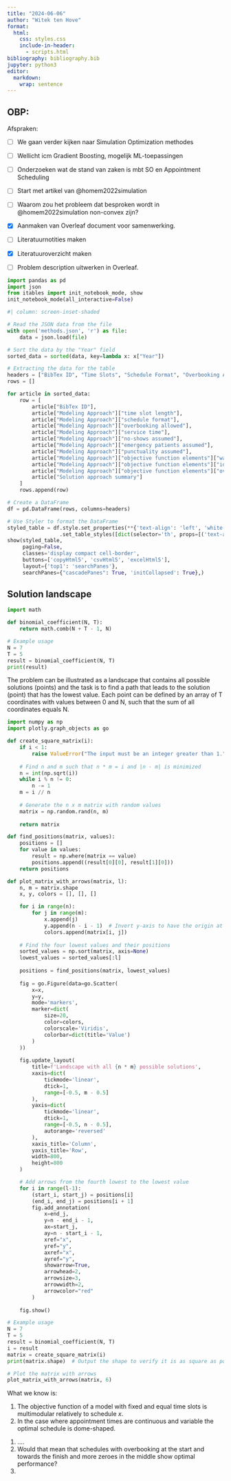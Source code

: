 ```yaml
---
title: "2024-06-06"
author: "Witek ten Hove"
format:
  html:
    css: styles.css
    include-in-header:
      - scripts.html
bibliography: bibliography.bib
jupyter: python3
editor: 
  markdown: 
    wrap: sentence
---
```


## OBP:

Afspraken:

-   [ ] We gaan verder kijken naar Simulation Optimization methodes

-   [ ] Wellicht icm Gradient Boosting, mogelijk ML-toepassingen

-   [ ] Onderzoeken wat de stand van zaken is mbt SO en Appointment Scheduling

-   [ ] Start met artikel van @homem2022simulation

-   [ ] Waarom zou het probleem dat besproken wordt in @homem2022simulation non-convex zijn?

-   [x] Aanmaken van Overleaf document voor samenwerking.

-   [ ] Literatuurnotities maken

-   [x] Literatuuroverzicht maken

-   [ ] Problem description uitwerken in Overleaf.

```python
import pandas as pd
import json
from itables import init_notebook_mode, show
init_notebook_mode(all_interactive=False)
```


```python
#| column: screen-inset-shaded

# Read the JSON data from the file
with open('methods.json', 'r') as file:
    data = json.load(file)

# Sort the data by the "Year" field
sorted_data = sorted(data, key=lambda x: x["Year"])

# Extracting the data for the table
headers = ["BibTex ID", "Time Slots", "Schedule Format", "Overbooking Allowed", "Service Time", "No-Shows Assumed", "Emergency Patients Assumed", "Punctuality Assumed", "Waiting Time", "Idle Time", "Overtime", "Solution Approach"]
rows = []

for article in sorted_data:
    row = [
        article["BibTex ID"],
        article["Modeling Approach"]["time slot length"],
        article["Modeling Approach"]["schedule format"],
        article["Modeling Approach"]["overbooking allowed"],
        article["Modeling Approach"]["service time"],
        article["Modeling Approach"]["no-shows assumed"],
        article["Modeling Approach"]["emergency patients assumed"],
        article["Modeling Approach"]["punctuality assumed"],
        article["Modeling Approach"]["objective function elements"]["waiting time"],
        article["Modeling Approach"]["objective function elements"]["idle time"],
        article["Modeling Approach"]["objective function elements"]["overtime"],
        article["Solution approach summary"]
    ]
    rows.append(row)

# Create a DataFrame
df = pd.DataFrame(rows, columns=headers)

# Use Styler to format the DataFrame
styled_table = df.style.set_properties(**{'text-align': 'left', 'white-space': 'pre-wrap'}) \
                 .set_table_styles([dict(selector='th', props=[('text-align', 'left'), ('vertical-align', 'top')])])  
show(styled_table,
     paging=False,
     classes='display compact cell-border',
     buttons=['copyHtml5', 'csvHtml5', 'excelHtml5'],
     layout={'top1': 'searchPanes'},
     searchPanes={"cascadePanes": True, 'initCollapsed': True},)
```

## Solution landscape
```python
import math

def binomial_coefficient(N, T):
    return math.comb(N + T - 1, N)

# Example usage
N = 7
T = 5
result = binomial_coefficient(N, T)
print(result)
```

The problem can be illustrated as a landscape that contains all possible solutions (points) and the task is to find a path that leads to the solution (point) that has the lowest value. Each point can be defined by an array of T coordinates with values between 0 and N, such that the sum of all coordinates equals N.

```python
import numpy as np
import plotly.graph_objects as go

def create_square_matrix(i):
    if i < 1:
        raise ValueError("The input must be an integer greater than 1.")
    
    # Find n and m such that n * m = i and |n - m| is minimized
    n = int(np.sqrt(i))
    while i % n != 0:
        n -= 1
    m = i // n
    
    # Generate the n x m matrix with random values
    matrix = np.random.rand(n, m)
    
    return matrix

def find_positions(matrix, values):
    positions = []
    for value in values:
        result = np.where(matrix == value)
        positions.append((result[0][0], result[1][0]))
    return positions

def plot_matrix_with_arrows(matrix, l):
    n, m = matrix.shape
    x, y, colors = [], [], []

    for i in range(n):
        for j in range(m):
            x.append(j)
            y.append(n - i - 1)  # Invert y-axis to have the origin at the top-left corner
            colors.append(matrix[i, j])
    
    # Find the four lowest values and their positions
    sorted_values = np.sort(matrix, axis=None)
    lowest_values = sorted_values[:l]
    
    positions = find_positions(matrix, lowest_values)
    
    fig = go.Figure(data=go.Scatter(
        x=x,
        y=y,
        mode='markers',
        marker=dict(
            size=20,
            color=colors,
            colorscale='Viridis',
            colorbar=dict(title='Value')
        )
    ))
    
    fig.update_layout(
        title=f'Landscape with all {n * m} possible solutions',
        xaxis=dict(
            tickmode='linear',
            dtick=1,
            range=[-0.5, m - 0.5]
        ),
        yaxis=dict(
            tickmode='linear',
            dtick=1,
            range=[-0.5, n - 0.5],
            autorange='reversed'
        ),
        xaxis_title='Column',
        yaxis_title='Row',
        width=800,
        height=800
    )

    # Add arrows from the fourth lowest to the lowest value
    for i in range(l-1):
        (start_i, start_j) = positions[i]
        (end_i, end_j) = positions[i + 1]
        fig.add_annotation(
            x=end_j,
            y=n - end_i - 1,
            ax=start_j,
            ay=n - start_i - 1,
            xref="x",
            yref="y",
            axref="x",
            ayref="y",
            showarrow=True,
            arrowhead=2,
            arrowsize=3,
            arrowwidth=2,
            arrowcolor="red"
        )
    
    fig.show()

# Example usage
N = 7
T = 5
result = binomial_coefficient(N, T)
i = result
matrix = create_square_matrix(i)
print(matrix.shape)  # Output the shape to verify it is as square as possible

# Plot the matrix with arrows
plot_matrix_with_arrows(matrix, 6)

```

What we know is:

1. The objective function of a model with fixed and equal time slots is multimodular relatively to schedule $x$.
2. In the case where appointment times are continuous and variable the optimal schedule is dome-shaped.


<ol class="custom-counter">
    <li>....</li>
    <li>Would that mean that schedules with overbooking at the start and towards the finish and more zeroes in the middle show optimal performance?</li>
    <li></li>
    <!-- Add more list items as needed -->
</ol> 